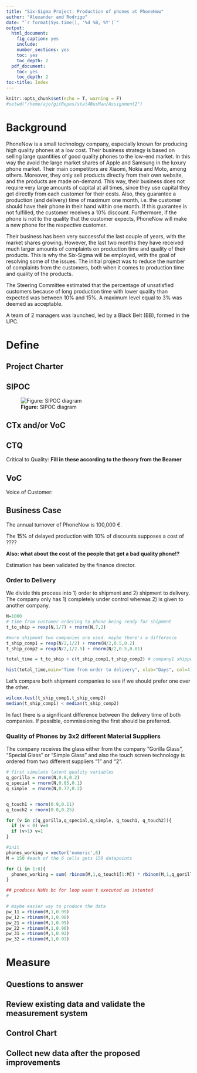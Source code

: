 ```yaml
---
title: "Six-Sigma Project: Production of phones at PhoneNow"
author: "Alexander and Rodrigo"
date: "`r format(Sys.time(), '%d %B, %Y')`"
output:
  html_document:
    fig_caption: yes
    include:
    number_sections: yes
    toc: yes
    toc_depth: 2
  pdf_document:
    toc: yes
    toc_depth: 2
toc-title: Index
---
```


```r
knitr::opts_chunk$set(echo = T, warning = F)
#setwd("/home/ajo/gitRepos/stat4BusMan/Assignment2")
```

# Background

PhoneNow is a small technology company, especially known for producing high quality phones at a low cost. Their business strategy is based on selling large quantities of good quality phones to the low-end market. In this way the avoid the large market shares of Apple and Samsung in the luxury phone market. Their main competitors are Xiaomi, Nokia and Moto, among others. Moreover, they only sell products directly from their own website, and the products are made on-demand. This way, their business does not require very large amounts of capital at all times, since they use capital they get directly from each customer for their costs. Also, they guarantee a production (and delivery) time of maximum one month, i.e. the customer should have their phone in their hand within one month. If this guarantee is not fulfilled, the customer receives a 10\% discount. Furthermore, if the phone is not to the quality that the customer expects, PhoneNow will make a new phone for the respective customer. 

Their business has been very successful the last couple of years, with the market shares growing. However, the last two months they have received much larger amounts of complaints on production time and quality of their products. This is why the Six-Sigma will be employed, with the goal of resolving some of the issues. The initial project was to reduce the number of complaints from the customers, both when it comes to production time and quality of the products. 

The Steering Committee estimated that the percentage of unsatisfied customers because of long production time with lower quality than expected was between 10\% and 15\%. A maximum level equal to 3\% was deemed as acceptable.

A team of 2 managers was launched, led by a Black Belt (BB), formed in the UPC.

# Define

## Project Charter

## SIPOC
![**Figure:** SIPOC diagram](SIPOC_diagram-1.png)

## CTx and/or VoC

## CTQ
Critical to Quality: 
**Fill in these according to the theory from the Beamer**

## VoC
Voice of Customer: 

## Business Case
The annual turnover of PhoneNow is 100,000 €.

The 15\% of delayed production with 10% of discounts supposes a cost of ????

**Also: what about the cost of the people that get a bad quality phone!?**

Estimation has been validated by the finance director.


### Order to Delivery
We divide this process into 1) order to shipment and 2) shipment to delivery. The company only has 1) completely under control whereas 2) is given to another company.

```r
N=1000
# time from customer ordering to phone being ready for shipment
t_to_ship = rexp(N,1/7) + rnorm(N,7,2)

#more shipment two companies are used. maybe there's a difference
t_ship_comp1 = rexp(N/2,1/2) + rnorm(N/2,0.5,0.2)
t_ship_comp2 = rexp(N/2,1/2.5) + rnorm(N/2,0.5,0.01)

total_time = t_to_ship + c(t_ship_comp1,t_ship_comp2) # company1 shipped the 1st half of phones, comp2 the 2nd

hist(total_time,main="Time from order to delivery", xlab="Days", col=4)
```

Let's compare both shipment companies to see if we should prefer one over the other.

```r
wilcox.test(t_ship_comp1,t_ship_comp2)
median(t_ship_comp1) < median(t_ship_comp2)
```


In fact there is a significant difference between the delivery time of both companies. If possible, commissioning the first should be preferred.


### Quality of Phones by 3x2 different Material Suppliers

The company receives the glass either from the company "Gorilla Glass", "Special Glass" or "Simple Glass" and also the touch screen technology is ordered from two different suppliers "1" and "2".

```r
# first simulate latent quality variables
q_gorilla = rnorm(N,0.8,0.2)
q_special = rnorm(N,0.85,0.1)
q_simple  = rnorm(N,0.77,0.3)


q_touch1 = rnorm(0.9,0.11)
q_touch2 = rnorm(0.8,0.25)

for (v in c(q_gorilla,q_special,q_simple, q_touch1, q_touch2)){
  if (v < 0) v=0
  if (v>1) v=1
}

#init
phones_working = vector('numeric',6) 
M = 150 #each of the 6 cells gets 150 datapoints

for (i in 1:6){
  phones_working = sum( rbinom(M,1,q_touch1[1:M]) * rbinom(M,1,q_gorilla[1:M]))
}

## produces NaNs bc for loop wasn't executed as intented
#
```

```r
# maybe easier way to produce the data
pw_11 = rbinom(M,1,0.99)
pw_12 = rbinom(M,1,0.98)
pw_21 = rbinom(M,1,0.95)
pw_22 = rbinom(M,1,0.96)
pw_31 = rbinom(M,1,0.92)
pw_32 = rbinom(M,1,0.93)
```

# Measure

## Questions to answer

## Review existing data and validate the measurement system

## Control Chart


## Collect new data after the proposed improvements

